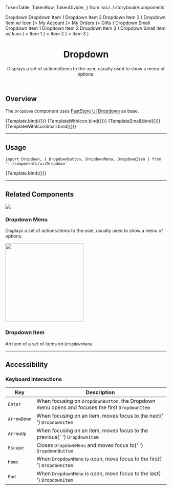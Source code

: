 


  TokenTable,
  TokenRow,
  TokenDivider,
} from 'src/../.storybook/components'

<Meta title="Molecules/Dropdown/Default" />

  <Dropdown>
    <DropdownButton
      className={style.fsButton}
      data-fs-button-variant="tertiary"
    >
      <Icon name="CaretDown" width="18" height="18" weight="bold" />
      <span>Dropdown</span>
    </DropdownButton>
    <DropdownMenu {...args}>
      <DropdownItem>Dropdown Item 1</DropdownItem>
      <DropdownItem>Dropdown Item 2</DropdownItem>
      <DropdownItem>Dropdown Item 3</DropdownItem>
    </DropdownMenu>
  </Dropdown>
)

  <Dropdown>
    <DropdownButton
      className={style.fsButton}
      data-fs-button-variant="tertiary"
    >
      <Icon name="CaretDown" width="18" height="18" weight="bold" />
      <span>Dropdown Item w/ Icon</span>
    </DropdownButton>
    <DropdownMenu {...args}>
      <DropdownItem icon={<Icon name="User" width={24} height={24} />}>
        My Account
      </DropdownItem>
      <DropdownItem icon={<Icon name="Calendar" width={24} height={24} />}>
        My Orders
      </DropdownItem>
      <DropdownItem icon={<Icon name="Gift" width={24} height={24} />}>
        Gifts
      </DropdownItem>
    </DropdownMenu>
  </Dropdown>
)

  <Dropdown>
    <DropdownButton
      className={style.fsButton}
      data-fs-button-variant="tertiary"
    >
      <Icon name="CaretDown" width="18" height="18" weight="bold" />
      <span>Dropdown Small</span>
    </DropdownButton>
    <DropdownMenu size="small">
      <DropdownItem>Dropdown Item 1</DropdownItem>
      <DropdownItem>Dropdown Item 2</DropdownItem>
      <DropdownItem>Dropdown Item 3</DropdownItem>
    </DropdownMenu>
  </Dropdown>
)

  <Dropdown>
    <DropdownButton
      className={style.fsButton}
      data-fs-button-variant="tertiary"
    >
      <Icon name="CaretDown" width="18" height="18" weight="bold" />
      <span>Dropdown Small Item w/ Icon</span>
    </DropdownButton>
    <DropdownMenu size="small">
      <DropdownItem
        icon={<Icon name="ArrowElbowDownRight" width={18} height={18} />}
      >
        Item 1
      </DropdownItem>
      <DropdownItem
        icon={<Icon name="ArrowElbowDownRight" width={18} height={18} />}
      >
        Item 2
      </DropdownItem>
      <DropdownItem
        icon={<Icon name="ArrowElbowDownRight" width={18} height={18} />}
      >
        Item 3
      </DropdownItem>
    </DropdownMenu>
  </Dropdown>
)

<header>

# Dropdown

Displays a set of actions/items to the user, usually used to show a menu of options.

</header>

## Overview

The `Dropdown` component uses [FastStore UI Dropdown](https://www.faststore.dev/reference/ui/molecules) as base.

<!-- Dropdown documentation is currently missing on faststore.dev -->

<Canvas>
  <Story name="overview-default">{Template.bind({})}</Story>
  <Story name="overview-default-icon">{TemplateWithIcon.bind({})}</Story>
  <Story name="overview-small">{TemplateSmall.bind({})}</Story>
  <Story name="overview-small-icon">{TemplateWithIconSmall.bind({})}</Story>
</Canvas>

---

## Usage

`import Dropdown, { DropdownButton, DropdownMenu, DropdownItem } from '../components/ui/Dropdown'`

<Canvas>
  <Story name="default">{Template.bind({})}</Story>
</Canvas>

---

## Related Components

<section className="sbdocs-section">
  <article>
    <div style={{ height: '225px' }}>
      <a href="?path=/docs/molecules-dropdown-dropdownmenu--default-story"><img src="https://vtexhelp.vtexassets.com/assets/docs/src/dropdown-menu-example___04945d62ffacf3021e59361ccf558430.png"/></a>
    </div>
    <article className="sbdocs-section-text">
      <h3>Dropdown Menu</h3>
      <p>
        Displays a set of actions/items to the user, usually used to show a menu of options.
      </p>
    </article>

  </article>
  <article>
    <div style={{ height: '225px' }}>
      <a href="?path=/docs/molecules-dropdown-dropdownitem--default-story"><img width="245px" src="https://vtexhelp.vtexassets.com/assets/docs/src/dropdown-item-example___30ebe9491ad7db1230ac9e3a7729d9be.png"/></a>
    </div>
    <article className="sbdocs-section-text">
      <h3>Dropdown Item</h3>
      <p>An item of a set of items on <code>DropdownMenu</code>.</p>
    </article>
  </article>
</section>

---

## Accessibility

### Keyboard Interactions

<section>
  <table className="sbdocs-table-free">
    <thead>
      <tr>
        <th>Key</th>
        <th>Description</th>
      </tr>
    </thead>
    <tbody>
      <tr>
        <td>
          <code>Enter</code>
        </td>
        <td>
          When focusing on <code>DropdownButton</code>, the Dropdown menu opens
          and focuses the first <code>DropdownItem</code>
        </td>
      </tr>
      <tr>
        <td>
          <code>ArrowDown</code>
        </td>
        <td>
          When focusing on an item, moves focus to the next{' '}
          <code>DropdownItem</code>
        </td>
      </tr>
      <tr>
        <td>
          <code>ArrowUp</code>
        </td>
        <td>
          When focusing on an item, moves focus to the previous{' '}
          <code>DropdownItem</code>
        </td>
      </tr>
      <tr>
        <td>
          <code>Escape</code>
        </td>
        <td>
          Closes <code>DropdownMenu</code> and moves focus to{' '}
          <code>DropdownButton</code>
        </td>
      </tr>
      <tr>
        <td>
          <code>Home</code>
        </td>
        <td>
          When <code>DropdownMenu</code> is open, move focus to the first{' '}
          <code>DropdownItem</code>
        </td>
      </tr>
      <tr>
        <td>
          <code>End</code>
        </td>
        <td>
          When <code>DropdownMenu</code> is open, move focus to the last{' '}
          <code>DropdownItem</code>
        </td>
      </tr>
    </tbody>
  </table>
</section>
